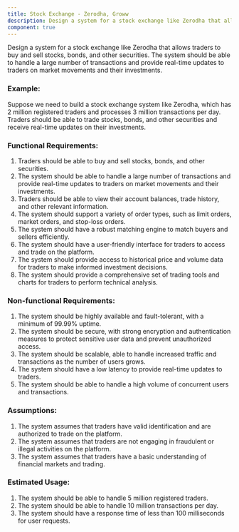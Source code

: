 ```yaml
---
title: Stock Exchange - Zerodha, Groww
description: Design a system for a stock exchange like Zerodha that allows traders to buy and sell stocks, bonds, and other securities. The system should be able to handle a large number of transactions and provide real-time updates to traders on market movements and their investments.
component: true
---
```


Design a system for a stock exchange like Zerodha that allows traders to buy and sell stocks, bonds, and other securities. The system should be able to handle a large number of transactions and provide real-time updates to traders on market movements and their investments.

### Example:

Suppose we need to build a stock exchange system like Zerodha, which has 2 million registered traders and processes 3 million transactions per day. Traders should be able to trade stocks, bonds, and other securities and receive real-time updates on their investments.

### Functional Requirements:

1. Traders should be able to buy and sell stocks, bonds, and other securities.
2. The system should be able to handle a large number of transactions and provide real-time updates to traders on market movements and their investments.
3. Traders should be able to view their account balances, trade history, and other relevant information.
4. The system should support a variety of order types, such as limit orders, market orders, and stop-loss orders.
5. The system should have a robust matching engine to match buyers and sellers efficiently.
6. The system should have a user-friendly interface for traders to access and trade on the platform.
7. The system should provide access to historical price and volume data for traders to make informed investment decisions.
8. The system should provide a comprehensive set of trading tools and charts for traders to perform technical analysis.

### Non-functional Requirements:

1. The system should be highly available and fault-tolerant, with a minimum of 99.99% uptime.
2. The system should be secure, with strong encryption and authentication measures to protect sensitive user data and prevent unauthorized access.
3. The system should be scalable, able to handle increased traffic and transactions as the number of users grows.
4. The system should have a low latency to provide real-time updates to traders.
5. The system should be able to handle a high volume of concurrent users and transactions.

### Assumptions:

1. The system assumes that traders have valid identification and are authorized to trade on the platform.
2. The system assumes that traders are not engaging in fraudulent or illegal activities on the platform.
3. The system assumes that traders have a basic understanding of financial markets and trading.

### Estimated Usage:

1. The system should be able to handle 5 million registered traders.
2. The system should be able to handle 10 million transactions per day.
3. The system should have a response time of less than 100 milliseconds for user requests.
